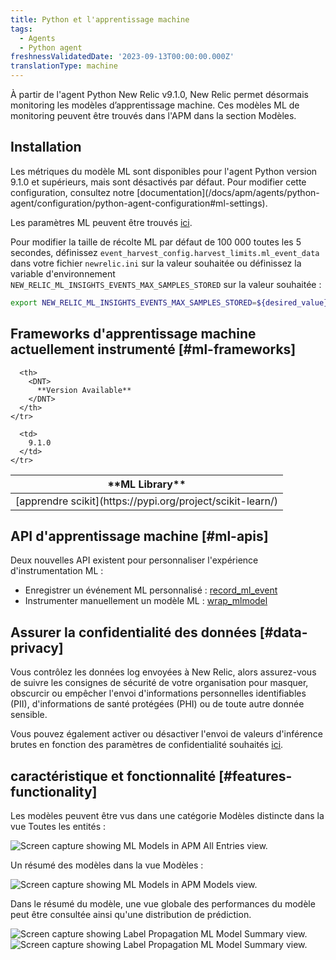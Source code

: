 ```yaml
---
title: Python et l'apprentissage machine
tags:
  - Agents
  - Python agent
freshnessValidatedDate: '2023-09-13T00:00:00.000Z'
translationType: machine
---
```


À partir de l&apos;agent Python New Relic v9.1.0, New Relic permet désormais monitoring les modèles d’apprentissage machine. Ces modèles ML de monitoring peuvent être trouvés dans l&apos;APM dans la section Modèles.

## Installation

<Callout variant="tip">
  Les métriques du modèle ML sont disponibles pour l&apos;agent Python version 9.1.0 et supérieurs, mais sont désactivés par défaut. Pour modifier cette configuration, consultez notre [documentation](/docs/apm/agents/python-agent/configuration/python-agent-configuration#ml-settings).
</Callout>

Les paramètres ML peuvent être trouvés [ici](/docs/apm/agents/python-agent/configuration/python-agent-configuration/#ml-settings).

Pour modifier la taille de récolte ML par défaut de 100 000 toutes les 5 secondes, définissez `event_harvest_config.harvest_limits.ml_event_data` dans votre fichier `newrelic.ini` sur la valeur souhaitée ou définissez la variable d&apos;environnement `NEW_RELIC_ML_INSIGHTS_EVENTS_MAX_SAMPLES_STORED` sur la valeur souhaitée :

```bash
export NEW_RELIC_ML_INSIGHTS_EVENTS_MAX_SAMPLES_STORED=${desired_value}
```

## Frameworks d&apos;apprentissage machine actuellement instrumenté [#ml-frameworks]

<table>
  <thead>
    <tr>
      <th>
        <DNT>
          **ML Library**
        </DNT>
      </th>

      <th>
        <DNT>
          **Version Available**
        </DNT>
      </th>
    </tr>
  </thead>

  <tbody>
    <tr>
      <td>
        [apprendre scikit](https://pypi.org/project/scikit-learn/)
      </td>

      <td>
        9.1.0
      </td>
    </tr>
  </tbody>
</table>

## API d&apos;apprentissage machine [#ml-apis]

Deux nouvelles API existent pour personnaliser l&apos;expérience d&apos;instrumentation ML :

* Enregistrer un événement ML personnalisé : [record\_ml\_event](/docs/agents/python-agent/python-agent-api/recordmlevent-python-agent-api)
* Instrumenter manuellement un modèle ML : [wrap\_mlmodel](/docs/agents/python-agent/python-agent-api/wrapmlmodel-python-agent-api)

## Assurer la confidentialité des données [#data-privacy]

<Callout variant="caution">
  Vous contrôlez les données log envoyées à New Relic, alors assurez-vous de suivre les consignes de sécurité de votre organisation pour masquer, obscurcir ou empêcher l&apos;envoi d&apos;informations personnelles identifiables (PII), d&apos;informations de santé protégées (PHI) ou de toute autre donnée sensible.
</Callout>

Vous pouvez également activer ou désactiver l&apos;envoi de valeurs d&apos;inférence brutes en fonction des paramètres de confidentialité souhaités [ici](/docs/apm/agents/python-agent/configuration/python-agent-configuration/#inference-events-value-enabled).

## caractéristique et fonctionnalité [#features-functionality]

Les modèles peuvent être vus dans une catégorie Modèles distincte dans la vue Toutes les entités :

<img title="python-ml-APM-All-Entities.png" alt="Screen capture showing ML Models in APM All Entries view." src="/images/python-ml-APM-All-Entities.webp" />

Un résumé des modèles dans la vue Modèles :

<img title="python-ml-APM-models-view.png" alt="Screen capture showing ML Models in APM Models view." src="/images/python-ml-APM-models-view.webp" />

Dans le résumé du modèle, une vue globale des performances du modèle peut être consultée ainsi qu&apos;une distribution de prédiction.

<img title="python-ml-APM-model-summary-view1.png" alt="Screen capture showing Label Propagation ML Model Summary view." src="/images/python-ml-APM-model-summary-view1.webp" />

<img title="python-ml-APM-model-summary-view2.png" alt="Screen capture showing Label Propagation ML Model Summary view." src="/images/python-ml-APM-model-summary-view2.webp" />